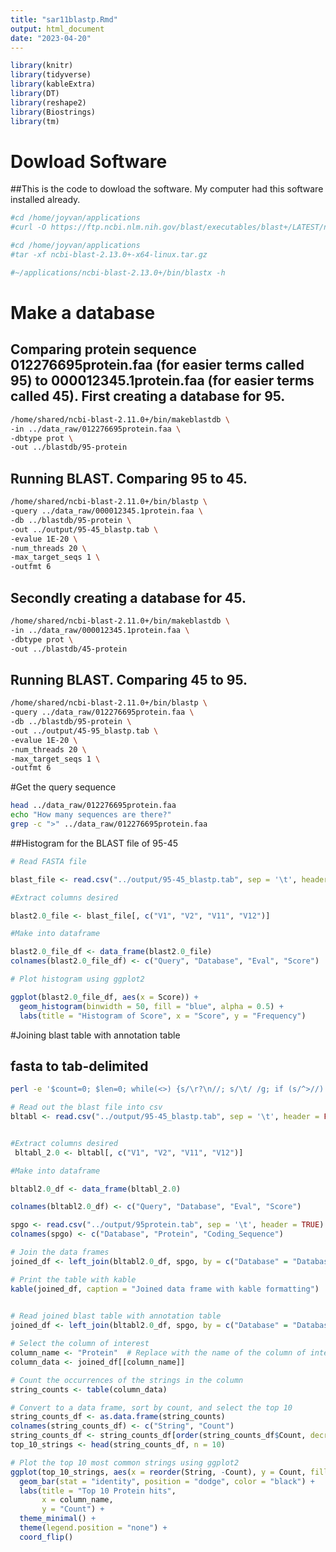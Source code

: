 ```yaml
---
title: "sar11blastp.Rmd"
output: html_document
date: "2023-04-20"
---
```


```r
library(knitr)
library(tidyverse)
library(kableExtra)
library(DT)
library(reshape2)
library(Biostrings)
library(tm)
```

# Dowload Software

##This is the code to dowload the software. My computer had this software installed already. 

```bash
#cd /home/joyvan/applications
#curl -O https://ftp.ncbi.nlm.nih.gov/blast/executables/blast+/LATEST/ncbi-blast-2.13.0+-x64-linux.tar.gz

```

```bash
#cd /home/joyvan/applications
#tar -xf ncbi-blast-2.13.0+-x64-linux.tar.gz
```

```bash
#~/applications/ncbi-blast-2.13.0+/bin/blastx -h
```

# Make a database

## Comparing protein sequence 012276695protein.faa (for easier terms called 95) to 000012345.1protein.faa (for easier terms called 45). First creating a database for 95.  

```bash
/home/shared/ncbi-blast-2.11.0+/bin/makeblastdb \
-in ../data_raw/012276695protein.faa \
-dbtype prot \
-out ../blastdb/95-protein
```

## Running BLAST. Comparing 95 to 45. 
```bash
/home/shared/ncbi-blast-2.11.0+/bin/blastp \
-query ../data_raw/000012345.1protein.faa \
-db ../blastdb/95-protein \
-out ../output/95-45_blastp.tab \
-evalue 1E-20 \
-num_threads 20 \
-max_target_seqs 1 \
-outfmt 6
```

## Secondly creating a database for 45.
```bash
/home/shared/ncbi-blast-2.11.0+/bin/makeblastdb \
-in ../data_raw/000012345.1protein.faa \
-dbtype prot \
-out ../blastdb/45-protein
```

## Running BLAST. Comparing 45 to 95.
```bash
/home/shared/ncbi-blast-2.11.0+/bin/blastp \
-query ../data_raw/012276695protein.faa \
-db ../blastdb/95-protein \
-out ../output/45-95_blastp.tab \
-evalue 1E-20 \
-num_threads 20 \
-max_target_seqs 1 \
-outfmt 6
```


#Get the query sequence

```bash
head ../data_raw/012276695protein.faa
echo "How many sequences are there?"
grep -c ">" ../data_raw/012276695protein.faa
```

##Histogram for the BLAST file of 95-45

```r
# Read FASTA file

blast_file <- read.csv("../output/95-45_blastp.tab", sep = '\t', header = FALSE) 

#Extract columns desired

blast2.0_file <- blast_file[, c("V1", "V2", "V11", "V12")]

#Make into dataframe

blast2.0_file_df <- data_frame(blast2.0_file)
colnames(blast2.0_file_df) <- c("Query", "Database", "Eval", "Score")

# Plot histogram using ggplot2

ggplot(blast2.0_file_df, aes(x = Score)) +
  geom_histogram(binwidth = 50, fill = "blue", alpha = 0.5) +
  labs(title = "Histogram of Score", x = "Score", y = "Frequency")

```


#Joining blast table with annotation table

## fasta to tab-delimited
```bash
perl -e '$count=0; $len=0; while(<>) {s/\r?\n//; s/\t/ /g; if (s/^>//) { if ($. != 1) {print "\n"} s/ |$/\t/; $count++; $_ .= "\t";} else {s/ //g; $len += length($_)} print $_;} print "\n"; warn "\nConverted $count FASTA records in $. lines to tabular format\nTotal sequence length: $len\n\n";' ../data_raw/012276695protein.faa > ../output/95protein.tab
```



```r
# Read out the blast file into csv
bltabl <- read.csv("../output/95-45_blastp.tab", sep = '\t', header = FALSE)


#Extract columns desired
 bltabl_2.0 <- bltabl[, c("V1", "V2", "V11", "V12")]

#Make into dataframe

bltabl2.0_df <- data_frame(bltabl_2.0)

colnames(bltabl2.0_df) <- c("Query", "Database", "Eval", "Score")

```

```r
spgo <- read.csv("../output/95protein.tab", sep = '\t', header = TRUE)
colnames(spgo) <- c("Database", "Protein", "Coding_Sequence")
```

```r

# Join the data frames
joined_df <- left_join(bltabl2.0_df, spgo, by = c("Database" = "Database"))

# Print the table with kable
kable(joined_df, caption = "Joined data frame with kable formatting") 
  

```

```r
# Read joined blast table with annotation table
joined_df <- left_join(bltabl2.0_df, spgo, by = c("Database" = "Database"))

# Select the column of interest
column_name <- "Protein"  # Replace with the name of the column of interest
column_data <- joined_df[[column_name]]

# Count the occurrences of the strings in the column
string_counts <- table(column_data)

# Convert to a data frame, sort by count, and select the top 10
string_counts_df <- as.data.frame(string_counts)
colnames(string_counts_df) <- c("String", "Count")
string_counts_df <- string_counts_df[order(string_counts_df$Count, decreasing = TRUE), ]
top_10_strings <- head(string_counts_df, n = 10)

# Plot the top 10 most common strings using ggplot2
ggplot(top_10_strings, aes(x = reorder(String, -Count), y = Count, fill = String)) +
  geom_bar(stat = "identity", position = "dodge", color = "black") +
  labs(title = "Top 10 Protein hits",
       x = column_name,
       y = "Count") +
  theme_minimal() +
  theme(legend.position = "none") +
  coord_flip()

```

